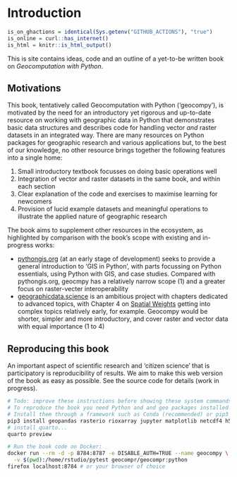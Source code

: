 
# Introduction

```r
is_on_ghactions = identical(Sys.getenv("GITHUB_ACTIONS"), "true")
is_online = curl::has_internet()
is_html = knitr::is_html_output()
```

This is site contains ideas, code and an outline of a yet-to-be written book on *Geocomputation with Python*.

## Motivations

This book, tentatively called Geocomputation with Python ('geocompy'), is motivated by the need for an introductory yet rigorous and up-to-date resource on working with geographic data in Python that demonstrates basic data structures and describes code for handling vector *and* raster datasets in an integrated way.
There are many resources on Python packages for geographic research and various applications but, to the best of our knowledge, no other resource brings together the following features into a single home:

1. Small introductory textbook focusses on doing basic operations well
2. Integration of vector and raster datasets in the same book, and within each section
3. Clear explanation of the code and exercises to maximise learning for newcomers
4. Provision of lucid example datasets and meaningful operations to illustrate the applied nature of geographic research

The book aims to supplement other resources in the ecosystem, as highlighted by comparison with the book's scope with existing and in-progress works:

- [pythongis.org](https://pythongis.org/) (at an early stage of development) seeks to provide a general introduction to 'GIS in Python', with parts focussing on Python essentials, using Python with GIS, and case studies. Compared with pythongis.org, geocmpy has a relatively narrow scope (1) and a greater focus on raster-vecter interoperability
- [geographicdata.science](https://geographicdata.science/book/intro.html) is an ambitious project with chapters dedicated to advanced topics, with Chapter 4 on [Spatial Weights](https://geographicdata.science/book/notebooks/04_spatial_weights.html) getting into complex topics relatively early, for example. Geocompy would be shorter, simpler and more introductory, and cover raster and vector data with equal importance (1 to 4)

## Reproducing this book
<!-- Would this live better in the README (RL 2022-02-16) -->

An important aspect of scientific research and 'citizen science' that is participatory is reproducibility of results.
We aim to make this web version of the book as easy as possible. See the source code for details (work in progress).

```bash
# Todo: improve these instructions before showing these system commands
# To reproduce the book you need Python and and geo packages installed
# Install them through a framework such as Conda (recommended) or pip3 as follows:
pip3 install geopandas rasterio rioxarray jupyter matplotlib netcdf4 h5netcdf 
# install quarto...
quarto preview

# Run the book code on Docker:
docker run --rm -d -p 8784:8787 -e DISABLE_AUTH=TRUE --name geocompy \
  -v $(pwd):/home/rstudio/pytest geocompr/geocompr:python
firefox localhost:8784 # or your browser of choice
```


